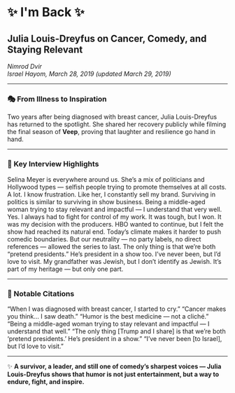 # ✨ I'm Back ✨  

## Julia Louis-Dreyfus on Cancer, Comedy, and Staying Relevant  

*Nimrod Dvir*  
*Israel Hayom, March 28, 2019 (updated March 29, 2019)*  

---

### 🎭 From Illness to Inspiration
Two years after being diagnosed with breast cancer, Julia Louis-Dreyfus has returned to the spotlight. She shared her recovery publicly while filming the final season of **Veep**, proving that laughter and resilience go hand in hand.  

---

### 💬 Key Interview Highlights

<Callout type="question" title="How do you talk about Selina Meyer as if she’s real?">
Selina Meyer is everywhere around us. She’s a mix of politicians and Hollywood types — selfish people trying to promote themselves at all costs.  
</Callout>

<Callout type="question" title="How similar are you to Selina?">
A lot. I know frustration. Like her, I constantly sell my brand. Surviving in politics is similar to surviving in show business. Being a middle-aged woman trying to stay relevant and impactful — I understand that very well.  
</Callout>

<Callout type="question" title="And even now, with your status, you still feel you need to fight?">
Yes. I always had to fight for control of my work. It was tough, but I won.  
</Callout>

<Callout type="question" title="Why end Veep now?">
It was my decision with the producers. HBO wanted to continue, but I felt the show had reached its natural end.  
</Callout>

<Callout type="question" title="Has reality become too satirical for the show?">
Today’s climate makes it harder to push comedic boundaries. But our neutrality — no party labels, no direct references — allowed the series to last.  
</Callout>

<Callout type="question" title="Is there a connection between Selina Meyer and Donald Trump?">
The only thing is that we’re both “pretend presidents.” He’s president in a show too.  
</Callout>

<Callout type="question" title="What about Israel?">
I’ve never been, but I’d love to visit. My grandfather was Jewish, but I don’t identify as Jewish. It’s part of my heritage — but only one part.  
</Callout>

---

### 📌 Notable Citations

<Callout type="quote">
“When I was diagnosed with breast cancer, I started to cry.”  
</Callout>

<Callout type="quote">
“Cancer makes you think… I saw death.”  
</Callout>

<Callout type="quote">
“Humor is the best medicine — not a cliché.”  
</Callout>

<Callout type="quote">
“Being a middle-aged woman trying to stay relevant and impactful — I understand that well.”  
</Callout>

<Callout type="quote">
“The only thing [Trump and I share] is that we’re both ‘pretend presidents.’ He’s president in a show.”  
</Callout>

<Callout type="quote">
“I’ve never been [to Israel], but I’d love to visit.”  
</Callout>

---

✨ **A survivor, a leader, and still one of comedy’s sharpest voices — Julia Louis-Dreyfus shows that humor is not just entertainment, but a way to endure, fight, and inspire.**
